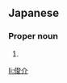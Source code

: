 ==Japanese==
{{ja-kanjitab|しゅん|すけ}}

===Proper noun===
{{ja-pos|しゅんすけ|proper}}

# {{given name|male|lang=ja|sort=しゅんすけ}}

[[li:俊介]]
